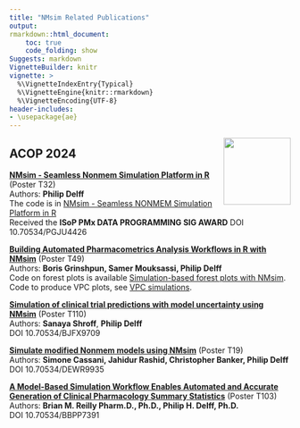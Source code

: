 ```yaml
---
title: "NMsim Related Publications"
output:
rmarkdown::html_document:
    toc: true
    code_folding: show
Suggests: markdown
VignetteBuilder: knitr
vignette: >
  %\VignetteIndexEntry{Typical}
  %\VignetteEngine{knitr::rmarkdown}
  %\VignetteEncoding{UTF-8}
header-includes:
- \usepackage{ae}
---
```



<img src='../man/figures/NMsimlogo240.png' align="right" height="120" />


## ACOP 2024
<!-- For .bib: -->
<!-- Date of Conference November 10-13, 2024 Conference Location Phoenix, Arizona -->

[**NMsim - Seamless Nonmem Simulation Platform in R**](../reference/figures/NMsim_intro_web.pdf) (Poster T32)  
Authors: **Philip Delff**  
<!-- [pdf](https://github.com/NMautoverse/NMsim/blob/main/publications/ACOP2024/NMsim_general_web.pdf) -->
<!-- [pdf](../doc/NMsim_general_web.pdf) -->
<!-- [`Code`](https://github.com/NMautoverse/NMsim/blob/main/publications/ACOP2024/NMsim_general_html.Rmd) -->
The code is in [NMsim - Seamless NONMEM Simulation Platform in R](NMsim-intro.html)  
Received the **ISoP PMx DATA PROGRAMMING SIG AWARD**
DOI 10.70534/PGJU4426

[**Building Automated Pharmacometrics Analysis Workflows in R with NMsim**](../reference/figures/NMsim_automated_workflows_web.pdf) (Poster T49)  
Authors: **Boris Grinshpun, Samer Mouksassi, Philip Delff**  
Code on forest plots is available [Simulation-based forest plots with NMsim](NMsim-forest.html).  
Code to produce VPC plots, see [VPC simulations](NMsim-VPC.html).

[**Simulation of clinical trial predictions with model uncertainty using NMsim**](../reference/figures/NMsim_param_uncertainty_web.pdf) (Poster T110)  
Authors: **Sanaya Shroff**, **Philip Delff**  
DOI 10.70534/BJFX9709

[**Simulate modified Nonmem models using NMsim**](../reference/figures/NMsim_modified_models_web.pdf) (Poster T19)  
Authors: **Simone Cassani, Jahidur Rashid, Christopher Banker, Philip Delff**  
DOI 10.70534/DEWR9935

[**A Model-Based Simulation Workflow Enables Automated and Accurate Generation of Clinical Pharmacology Summary Statistics**](../reference/figures/NMsim_simbased_NCA_web.pdf) (Poster T103)  
Authors: **Brian M. Reilly Pharm.D., Ph.D., Philip H. Delff, Ph.D.**  
DOI 10.70534/BBPP7391
